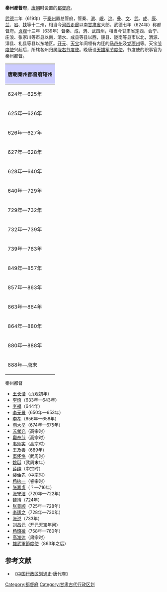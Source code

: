 '''秦州都督府'''，[[唐朝|唐朝]]时设置的[[都督府|都督府]]。

[[武德|武德]]二年（619年）于[[秦州_(古代)|秦州]]置总管府，管秦、[[渭州|渭]]、[[岷州|岷]]、[[洮州|洮]]、[[叠州|叠]]、[[文州|文]]、[[武州|武]]、[[成州|成]]、[[康州|康]]、[[兰州_(古代)|兰]]、[[宕州|宕]]、[[扶州|扶]]等十二州，相当今[[河西走廊|河西走廊]]以南[[甘肃省|甘肃省]]大部。武德七年（624年）称都督府。[[貞觀_(唐朝)|贞观]]十三年（639年）督秦、成，渭、武四州，相当今甘肃省定西、会宁、庄浪、张家川等市县以南，清水、成县等县以西，康县、陇南等县市以北，渭源、漳县、礼县等县以东地区。[[开元|开元]]、[[天宝_(唐朝)|天宝]]年间领有内迁的[[马邑州|马邑州]]及[[党项州|党项州]]等。天宝[[节度使|节度使]]兴起后，所辖各州归属[[陇右节度使|陇右节度使]]。晚唐设[[雄武军节度使|天雄军节度使]]，节度使的职事官为秦州都督。
 
{| align=center class="wikitable" style="width:600px; text-align:center"
|-
!colspan="2" style="background:#ccccff"|'''唐朝秦州都督府辖州'''
|-
|624年—625年||[[秦州_(古代)|秦州]]、[[成州_(西魏)|成州]]、[[西康州|西康州]]、[[武州_(西魏)|武州]]、[[文州_(北周)|文州]]、[[扶州|扶州]]、[[渭州_(北魏)|渭州]]、[[交州_(甘肃)|交州]]、[[松州_(唐朝)|松州]]、[[伏州|伏州]]
|-
|625年—626年||[[秦州_(古代)|秦州]]、[[成州_(西魏)|成州]]、[[西康州|西康州]]、[[武州_(西魏)|武州]]、[[文州_(北周)|文州]]、[[扶州|扶州]]、[[渭州_(北魏)|渭州]]、[[松州_(唐朝)|松州]]（废[[交州_(甘肃)|交州]]、[[伏州|伏州]]）
|-
|626年—627年||[[秦州_(古代)|秦州]]、[[成州_(西魏)|成州]]、[[西康州|西康州]]、[[渭州_(北魏)|渭州]]、[[松州_(唐朝)|松州]]（[[武州_(西魏)|武州]]、[[文州_(北周)|文州]]、[[扶州|扶州]]改属[[岷州都督府|岷州都督府]]）
|-
|627年—628年||[[秦州_(古代)|秦州]]、[[成州_(西魏)|成州]]、[[渭州_(北魏)|渭州]]、[[松州_(唐朝)|松州]]（废[[西康州|西康州]]）
|-
|628年—640年||[[秦州_(古代)|秦州]]、[[成州_(西魏)|成州]]、[[渭州_(北魏)|渭州]]（[[松州_(唐朝)|松州]]改属[[松州都督府|松州都督府]]）
|-
|640年—729年||[[秦州_(古代)|秦州]]、[[成州_(西魏)|成州]]、[[渭州_(北魏)|渭州]]（[[武州_(西魏)|武州]]来属）
|-
|729年—732年||[[秦州_(古代)|秦州]]、[[成州_(西魏)|成州]]、[[渭州_(北魏)|渭州]]、[[武州_(西魏)|武州]]（增设<small>[[马邑州|马邑州]]（羁縻）</small>，[[岷州|岷州]]、[[宕州|宕州]]、[[叠州|叠州]]来属）
|-
|732年—739年||[[秦州_(古代)|秦州]]、[[成州_(西魏)|成州]]、[[渭州_(北魏)|渭州]]、[[武州_(西魏)|武州]]、[[岷州|岷州]]、[[宕州|宕州]]、[[叠州|叠州]]、<small>[[马邑州|马邑州]]（羁縻）</small>（增设[[临州_(唐朝)|临州]]）
|-
|739年—763年||[[秦州_(古代)|秦州]]、[[成州_(西魏)|成州]]、[[渭州_(北魏)|渭州]]、<small>[[马邑州|马邑州]]（羁縻）</small>（[[临州_(唐朝)|临州]]改名[[洮州|洮州]]，与[[岷州|岷州]]、[[宕州|宕州]]、[[叠州|叠州]]、[[武州_(西魏)|武州]]改属[[洮州都督府|洮州都督府]]）
|-
|849年—857年||[[秦州_(古代)|秦州]]、[[成州_(西魏)|成州]]
|-
|857年—863年||[[秦州_(古代)|秦州]]、[[成州_(西魏)|成州]]（增设羁縻州：<small>[[河州_(前凉)|河州]]、[[岷州|岷州]]、[[临州_(唐朝)|临州]]、[[洮州|洮州]]、[[渭州_(北魏)|渭州]]</small>）
|-
|863年—864年||[[秦州_(古代)|秦州]]、[[成州_(西魏)|成州]]、<small>羁縻州：[[岷州|岷州]]、[[渭州_(北魏)|渭州]]（[[河州_(前凉)|河州]]、[[临州_(唐朝)|临州]]、[[洮州|洮州]]改属[[河西节度使|河西节度使]]）</small>
|-
|864年—880年||[[秦州_(古代)|秦州]]、[[成州_(西魏)|成州]]、<small>羁縻州：[[岷州|岷州]]、[[渭州_(北魏)|渭州]]</small>（[[武州_(西魏)|武州]]来属）
|-
|880年—888年||[[秦州_(古代)|秦州]]、[[成州_(西魏)|成州]]、[[武州_(西魏)|武州]]、<small>[[岷州|岷州]]（羁縻）（[[渭州_(北魏)|渭州]]陷于[[吐蕃|吐蕃]]）</small>
|-
|888年—唐末||[[秦州_(古代)|秦州]]、[[成州_(西魏)|成州]]、<small>[[岷州|岷州]]（羁縻）</small>（[[武州_(西魏)|武州]]改属[[彭州_(彭州市)|彭州]][[威戎军节度使|威戎军节度使]]）
|}
;秦州都督
*[[王长谐|王长谐]]（贞观初年）
*[[李慎|李慎]]（633年—643年）
*[[李福|李福]]（644年）
*[[李元景|李元景]]（650年—653年）
*[[李孝|李孝]]（656年—658年）
*[[陶大举|陶大举]]（674年—675年）
*[[苏孝充|苏孝充]]（高宗时）
*[[窦奉节|窦奉节]]（高宗时）
*[[韦师实|韦师实]]（高宗时）
*[[王及善|王及善]]（689年）
*[[窦怀恪|窦怀恪]]（武周时）
*[[姚珽|姚珽]]（武周末年）
*[[薛纯|薛纯]]（中宗时）
*[[裴伷先|裴伷先]]（中宗时）
*[[杨执一|杨执一]]（睿宗时）
*[[张嘉贞|张嘉贞]]（？—716年）
*[[张守洁|张守洁]]（720年—722年）
*[[魏靖|魏靖]]（724年）
*[[张景顺|张景顺]]（725年—728年）
*[[李适之|李适之]]（728年—730年）
*[[张涚|张涚]]（733年）
*[[刘昌元|刘昌元]]（开元天宝年间）
*[[杨慎微|杨慎微]]（758年—760年）
*[[高淮达|高淮达]]（肃宗时）
*[[雄武軍節度使|雄武軍節度使]]（863年之后）

==参考文献==
*《[[中国行政区划通史|中国行政区划通史]]·唐代卷》

{{DEFAULTSORT:Q}}
[[Category:都督府|Category:都督府]]
[[Category:甘肃古代行政区划|Category:甘肃古代行政区划]]